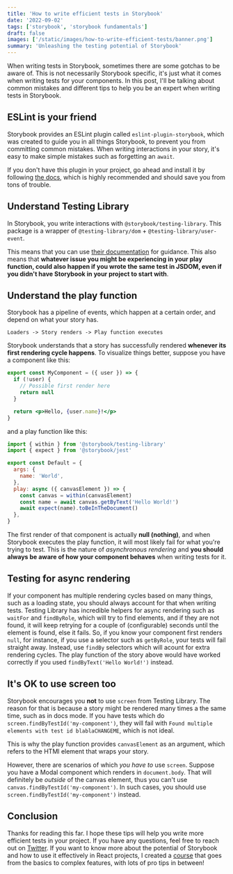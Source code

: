 ```yaml
---
title: 'How to write efficient tests in Storybook'
date: '2022-09-02'
tags: ['storybook', 'storybook fundamentals']
draft: false
images: ['/static/images/how-to-write-efficient-tests/banner.png']
summary: 'Unleashing the testing potential of Storybook'
---
```


When writing tests in Storybook, sometimes there are some gotchas to be aware of. This is not necessarily Storybook specific, it's just what it comes when writing tests for your components. In this post, I'll be talking about common mistakes and different tips to help you be an expert when writing tests in Storybook.

## ESLint is your friend

Storybook provides an ESLint plugin called `eslint-plugin-storybook`, which was created to guide you in all things Storybook, to prevent you from committing common mistakes. When writing interactions in your story, it's easy to make simple mistakes such as forgetting an `await`.

If you don't have this plugin in your project, go ahead and install it by following [the docs](getting-started), which is highly recommended and should save you from tons of trouble.

## Understand Testing Library

In Storybook, you write interactions with `@storybook/testing-library`. This package is a wrapper of `@testing-library/dom` + `@testing-library/user-event`.

This means that you can use [their documentation](testing-lib-docs) for guidance. This also means that **whatever issue you might be experiencing in your play function, could also happen if you wrote the same test in JSDOM, even if you didn't have Storybook in your project to start with**.

## Understand the play function

Storybook has a pipeline of events, which happen at a certain order, and depend on what your story has.

```
Loaders -> Story renders -> Play function executes
```

Storybook understands that a story has successfully rendered **whenever its first rendering cycle happens**. To visualize things better, suppose you have a component like this:

```jsx MyComponent.jsx
export const MyComponent = ({ user }) => {
  if (!user) {
    // Possible first render here
    return null
  }

  return <p>Hello, {user.name}!</p>
}
```

and a play function like this:

```js MyComponent.stories.js
import { within } from '@storybook/testing-library'
import { expect } from '@storybook/jest'

export const Default = {
  args: {
    name: 'World',
  },
  play: async ({ canvasElement }) => {
    const canvas = within(canvasElement)
    const name = await canvas.getByText('Hello World!')
    await expect(name).toBeInTheDocument()
  },
}
```

The first render of that component is actually **null (nothing)**, and when Storybook executes the play function, it will most likely fail for what you're trying to test. This is the nature of _asynchronous rendering_ and **you should always be aware of how your component behaves** when writing tests for it.

## Testing for async rendering

If your component has multiple rendering cycles based on many things, such as a loading state, you should always account for that when writing tests. Testing Library has incredible helpers for async rendering such as `waitFor` and `findByRole`, which will try to find elements, and if they are not found, it will keep retrying for a couple of (configurable) seconds until the element is found, else it fails. So, if you know your component first renders `null`, for instance, if you use a selector such as `getByRole`, your tests will fail straight away. Instead, use `findBy` selectors which will acount for extra rendering cycles. The play function of the story above would have worked correctly if you used `findByText('Hello World!')` instead.

## It's OK to use screen too

Storybook encourages you **not** to use `screen` from Testing Library. The reason for that is because a story might be rendered many times a the same time, such as in docs mode. If you have tests which do `screen.findByTestId('my-component')`, they will fail with `Found multiple elements with test id blablaCHANGEME`, which is not ideal.

This is why the play function provides `canvasElement` as an argument, which refers to the HTMl element that wraps your story.

However, there are scenarios of which _you have to_ use `screen`. Suppose you have a Modal component which renders in `document.body`. That will definitely be _outside_ of the canvas element, thus you can't use `canvas.findByTestId('my-component')`. In such cases, you should use `screen.findByTestId('my-component')` instead.

## Conclusion

Thanks for reading this far. I hope these tips will help you write more efficient tests in your project. If you have any questions, feel free to reach out on [Twitter](https://twitter.com/yannbf). If you want to know more about the potential of Storybook and how to use it effectively in React projects, I created a [course](https://www.newline.co/courses/storybook-for-react-apps) that goes from the basics to complex features, with lots of pro tips in between!
